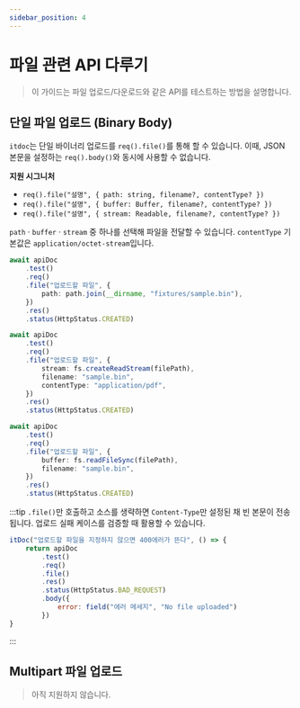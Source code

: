 ```yaml
---
sidebar_position: 4
---
```


# 파일 관련 API 다루기

> 이 가이드는 파일 업로드/다운로드와 같은 API를 테스트하는 방법을 설명합니다.

## 단일 파일 업로드 (Binary Body)

`itdoc`는 단일 바이너리 업로드를 `req().file()`를 통해 할 수 있습니다.
이때, JSON 본문을 설정하는 `req().body()`와 동시에 사용할 수 없습니다.

**지원 시그니처**

- `req().file("설명", { path: string, filename?, contentType? })`
- `req().file("설명", { buffer: Buffer, filename?, contentType? })`
- `req().file("설명", { stream: Readable, filename?, contentType? })`

`path` · `buffer` · `stream` 중 하나를 선택해 파일을 전달할 수 있습니다.
`contentType` 기본값은 `application/octet-stream`입니다.

```ts title="파일 경로 업로드"
await apiDoc
    .test()
    .req()
    .file("업로드할 파일", {
        path: path.join(__dirname, "fixtures/sample.bin"),
    })
    .res()
    .status(HttpStatus.CREATED)
```

```ts title="스트림 업로드"
await apiDoc
    .test()
    .req()
    .file("업로드할 파일", {
        stream: fs.createReadStream(filePath),
        filename: "sample.bin",
        contentType: "application/pdf",
    })
    .res()
    .status(HttpStatus.CREATED)
```

```ts title="버퍼 업로드"
await apiDoc
    .test()
    .req()
    .file("업로드할 파일", {
        buffer: fs.readFileSync(filePath),
        filename: "sample.bin",
    })
    .res()
    .status(HttpStatus.CREATED)
```

:::tip
`.file()`만 호출하고 소스를 생략하면 `Content-Type`만 설정된 채 빈 본문이 전송됩니다. 업로드 실패 케이스를 검증할 때 활용할 수 있습니다.

```js
itDoc("업로드할 파일을 지정하지 않으면 400에러가 뜬다", () => {
    return apiDoc
        .test()
        .req()
        .file()
        .res()
        .status(HttpStatus.BAD_REQUEST)
        .body({
            error: field("에러 메세지", "No file uploaded")
        })
}
```
:::

## Multipart 파일 업로드

> 아직 지원하지 않습니다.
